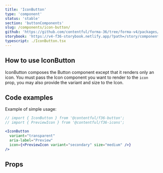 ```yaml
---
title: 'IconButton'
type: 'component'
status: 'stable'
section: 'buttonComponents'
slug: /components/icon-button/
github: 'https://github.com/contentful/forma-36/tree/forma-v4/packages/components/button/src/IconButton'
storybook: 'https://v4-f36-storybook.netlify.app/?path=/story/components-button-iconbutton--basic'
typescript: ./IconButton.tsx
---
```



## How to use IconButton

IconButton composes the Button component except that it renders only an icon.
You must pass the Icon component you want to render to the `icon` prop, you may also provide the variant and size to the Icon.

## Code examples

Example of simple usage:

```jsx
// import { IconButton } from '@contentful/f36-button';
// import { PreviewIcon } from '@contentful/f36-icons';

<IconButton
  variant="transparent"
  aria-label="Preview"
  icon={<PreviewIcon variant="secondary" size="medium" />}
/>
```

## Props

<Props of="IconButton" />
